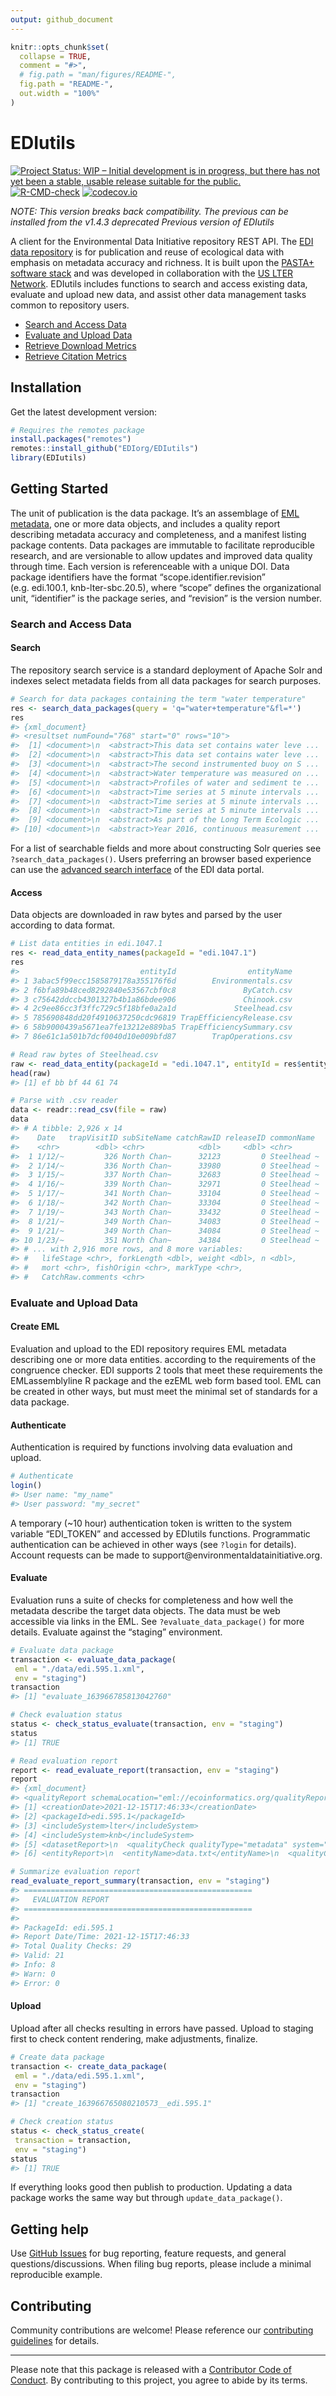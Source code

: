 ```yaml
---
output: github_document
---
```


<!-- README.md is generated from README.Rmd. Please edit that file -->

```r
knitr::opts_chunk$set(
  collapse = TRUE,
  comment = "#>",
  # fig.path = "man/figures/README-",
  fig.path = "README-",
  out.width = "100%"
)
```

# EDIutils

<!-- badges: start -->
[![Project Status: WIP – Initial development is in progress, but there has not yet been a stable, usable release suitable for the public.](https://www.repostatus.org/badges/latest/wip.svg)](https://www.repostatus.org/#wip)
[![R-CMD-check](https://github.com/EDIorg/EDIutils/workflows/R-CMD-check/badge.svg)](https://github.com/EDIorg/EDIutils/actions)
[![codecov.io](https://codecov.io/gh/EDIorg/EDIutils/branch/master/graph/badge.svg)](https://codecov.io/github/EDIorg/EDIutils?branch=master)
<!-- badges: end -->

_NOTE: This version breaks back compatibility. The previous can be installed from the v1.4.3 deprecated Previous version of EDIutils _

A client for the Environmental Data Initiative repository REST API. The [EDI data repository](https://portal.edirepository.org/nis/home.jsp) is for publication and reuse of ecological data with emphasis on metadata accuracy and richness.  It is built upon the [PASTA+ software stack](https://pastaplus-core.readthedocs.io/en/latest/index.html#) and was developed in collaboration with the [US LTER Network](https://lternet.edu/). EDIutils includes functions to search and access existing data, evaluate and upload new data, and assist other data management tasks common to repository users.

- [Search and Access Data]()
- [Evaluate and Upload Data]()
- [Retrieve Download Metrics]()
- [Retrieve Citation Metrics]()

## Installation

Get the latest development version:
```r
# Requires the remotes package
install.packages("remotes")
remotes::install_github("EDIorg/EDIutils")
library(EDIutils)
```

## Getting Started

The unit of publication is the data package. It's an assemblage of [EML metadata](https://eml.ecoinformatics.org/), one or more data objects, and includes a quality report describing metadata accuracy and completeness, and a manifest listing package contents. Data packages are immutable to facilitate reproducible research, and are versionable to allow updates and improved data quality through time. Each version is referenceable with a unique DOI. Data package identifiers have the format "scope.identifier.revision" (e.g. edi.100.1, knb-lter-sbc.20.5), where "scope" defines the organizational unit, "identifier" is the package series, and "revision" is the version number.

### Search and Access Data

#### Search

The repository search service is a standard deployment of Apache Solr and indexes select metadata fields from all data packages for search purposes.

```r
# Search for data packages containing the term "water temperature"
res <- search_data_packages(query = 'q="water+temperature"&fl=*')
res
#> {xml_document}
#> <resultset numFound="768" start="0" rows="10">
#>  [1] <document>\n  <abstract>This data set contains water leve ...
#>  [2] <document>\n  <abstract>This data set contains water leve ...
#>  [3] <document>\n  <abstract>The second instrumented buoy on S ...
#>  [4] <document>\n  <abstract>Water temperature was measured on ...
#>  [5] <document>\n  <abstract>Profiles of water and sediment te ...
#>  [6] <document>\n  <abstract>Time series at 5 minute intervals ...
#>  [7] <document>\n  <abstract>Time series at 5 minute intervals ...
#>  [8] <document>\n  <abstract>Time series at 5 minute intervals ...
#>  [9] <document>\n  <abstract>As part of the Long Term Ecologic ...
#> [10] <document>\n  <abstract>Year 2016, continuous measurement ...
```

For a list of searchable fields and more about constructing Solr queries see `?search_data_packages()`. Users preferring an browser based experience can use the [advanced search interface](https://portal.edirepository.org/nis/advancedSearch.jsp) of the EDI data portal.

#### Access

Data objects are downloaded in raw bytes and parsed by the user according to data format.

```r
# List data entities in edi.1047.1
res <- read_data_entity_names(packageId = "edi.1047.1")
res
#>                           entityId                entityName
#> 1 3abac5f99ecc1585879178a355176f6d        Environmentals.csv
#> 2 f6bfa89b48ced8292840e53567cbf0c8               ByCatch.csv
#> 3 c75642ddccb4301327b4b1a86bdee906               Chinook.csv
#> 4 2c9ee86cc3f3ffc729c5f18bfe0a2a1d             Steelhead.csv
#> 5 785690848dd20f4910637250cdc96819 TrapEfficiencyRelease.csv
#> 6 58b9000439a5671ea7fe13212e889ba5 TrapEfficiencySummary.csv
#> 7 86e61c1a501b7dcf0040d10e009bfd87        TrapOperations.csv

# Read raw bytes of Steelhead.csv
raw <- read_data_entity(packageId = "edi.1047.1", entityId = res$entityId[4])
head(raw)
#> [1] ef bb bf 44 61 74

# Parse with .csv reader
data <- readr::read_csv(file = raw)
data
#> # A tibble: 2,926 x 14
#>    Date   trapVisitID subSiteName catchRawID releaseID commonName 
#>    <chr>        <dbl> <chr>            <dbl>     <dbl> <chr>      
#>  1 1/12/~         326 North Chan~      32123         0 Steelhead ~
#>  2 1/14/~         336 North Chan~      33980         0 Steelhead ~
#>  3 1/15/~         337 North Chan~      32683         0 Steelhead ~
#>  4 1/16/~         339 North Chan~      32971         0 Steelhead ~
#>  5 1/17/~         341 North Chan~      33104         0 Steelhead ~
#>  6 1/18/~         342 North Chan~      33304         0 Steelhead ~
#>  7 1/19/~         343 North Chan~      33432         0 Steelhead ~
#>  8 1/21/~         349 North Chan~      34083         0 Steelhead ~
#>  9 1/21/~         349 North Chan~      34084         0 Steelhead ~
#> 10 1/23/~         351 North Chan~      34384         0 Steelhead ~
#> # ... with 2,916 more rows, and 8 more variables:
#> #   lifeStage <chr>, forkLength <dbl>, weight <dbl>, n <dbl>,
#> #   mort <chr>, fishOrigin <chr>, markType <chr>,
#> #   CatchRaw.comments <chr>
```

### Evaluate and Upload Data

#### Create EML

Evaluation and upload to the EDI repository requires EML metadata describing one or more data entities. according to the requirements of the congruence checker. EDI supports 2 tools that meet these requirements the EMLassemblyline R package and the ezEML web form based tool. EML can be created in other ways, but must meet the minimal set of standards for a data package.

#### Authenticate

Authentication is required by functions involving data evaluation and upload.

```r
# Authenticate
login()
#> User name: "my_name"
#> User password: "my_secret"
```

A temporary (~10 hour) authentication token is written to the system variable "EDI_TOKEN" and accessed by EDIutils functions. Programmatic authentication can be achieved in other ways (see `?login` for details). Account requests can be made to support@environmentaldatainitiative.org.

#### Evaluate

Evaluation runs a suite of checks for completeness and how well the metadata describe the target data objects. The data must be web accessible via links in the EML. See `?evaluate_data_package()` for more details. Evaluate against the "staging" environment.

```r

# Evaluate data package
transaction <- evaluate_data_package(
 eml = "./data/edi.595.1.xml", 
 env = "staging")
transaction
#> [1] "evaluate_163966785813042760"

# Check evaluation status
status <- check_status_evaluate(transaction, env = "staging")
status
#> [1] TRUE

# Read evaluation report
report <- read_evaluate_report(transaction, env = "staging")
report
#> {xml_document}
#> <qualityReport schemaLocation="eml://ecoinformatics.org/qualityReport ...
#> [1] <creationDate>2021-12-15T17:46:33</creationDate>
#> [2] <packageId>edi.595.1</packageId>
#> [3] <includeSystem>lter</includeSystem>
#> [4] <includeSystem>knb</includeSystem>
#> [5] <datasetReport>\n  <qualityCheck qualityType="metadata" system=" ...
#> [6] <entityReport>\n  <entityName>data.txt</entityName>\n  <qualityC ...

# Summarize evaluation report
read_evaluate_report_summary(transaction, env = "staging")
#> ===================================================
#>   EVALUATION REPORT
#> ===================================================
#>   
#> PackageId: edi.595.1
#> Report Date/Time: 2021-12-15T17:46:33
#> Total Quality Checks: 29
#> Valid: 21
#> Info: 8
#> Warn: 0
#> Error: 0

```


#### Upload

Upload after all checks resulting in errors have passed. Upload to staging first to check content rendering, make adjustments, finalize.

```r
# Create data package
transaction <- create_data_package(
 eml = "./data/edi.595.1.xml", 
 env = "staging")
transaction
#> [1] "create_163966765080210573__edi.595.1"

# Check creation status
status <- check_status_create(
 transaction = transaction, 
 env = "staging")
status
#> [1] TRUE
```


If everything looks good then publish to production. Updating a data package works the same way but through `update_data_package()`.

## Getting help

Use [GitHub Issues](https://github.com/EDIorg/EDIutils/issues) for bug reporting, feature requests, and general questions/discussions. When filing bug reports, please include a minimal reproducible example.

## Contributing

Community contributions are welcome! Please reference our [contributing guidelines](https://github.com/EDIorg/EDIutils/blob/master/CONTRIBUTING.md) for details.

-----

Please note that this package is released with a [Contributor Code of Conduct](https://ropensci.org/code-of-conduct/). By contributing to this project, you agree to abide by its terms.